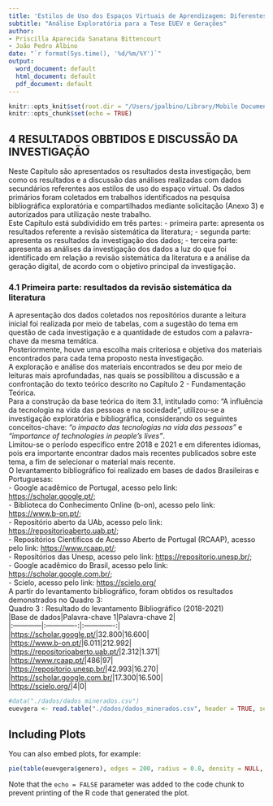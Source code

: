 ```yaml
---
title: 'Estilos de Uso dos Espaços Virtuais de Aprendizagem: Diferentes Perfis e Formatos nas Gerações Digitais'
subtitle: "Análise Exploratória para a Tese EUEV e Gerações"
author:
- Priscilla Aparecida Sanatana Bittencourt  
- João Pedro Albino
date: "`r format(Sys.time(), '%d/%m/%Y')`"
output:
  word_document: default
  html_document: default
  pdf_document: default
---
```


```r
knitr::opts_knit$set(root.dir = "/Users/jpalbino/Library/Mobile Documents/com~apple~CloudDocs/GitHub/espaco-virtual-e-geracoes")
knitr::opts_chunk$set(echo = TRUE)

```

## 4 RESULTADOS OBBTIDOS E DISCUSSÃO DA INVESTIGAÇÃO
Neste Capítulo são apresentados os resultados desta investigação, bem como os resultados e a discussão das análises realizadas com dados secundários referentes aos estilos de uso do espaço virtual. Os dados primários foram coletados em trabalhos identificados na pesquisa bibliográfica exploratória e compartilhados mediante solicitação (Anexo 3) e autorizados para utilização neste trabalho.  
Este Capítulo está subdividido em três partes:
- primeira parte: apresenta os resultados referente a revisão sistemática da literatura;
- segunda parte: apresenta os resultados da investigação dos dados;
- terceira parte: apresenta as análises da investigação dos dados a luz do que foi identificado em relação a revisão sistemática da literatura e a análise da geração digital, de acordo com o objetivo principal da investigação.  

### 4.1 Primeira parte: resultados da revisão sistemática da literatura

A apresentação dos dados coletados nos repositórios durante a leitura inicial foi realizada por meio de tabelas, com a sugestão do tema em questão de cada investigação e a quantidade de estudos com a palavra-chave da mesma temática.  
Posteriormente, houve uma escolha mais criteriosa e objetiva dos materiais encontrados para cada tema proposto nesta investigação.  
A exploração e análise dos materiais encontrados se deu por meio de leituras mais aprofundadas, nas quais se possibilitou a discussão e a confrontação do texto teórico descrito no Capítulo 2 - Fundamentação Teórica.  
Para a construção da base teórica do item 3.1, intitulado como: “A influência da tecnologia na vida das pessoas e na sociedade”, utilizou-se a investigação exploratória e bibliográfica, considerando os seguintes conceitos-chave: *“o impacto das tecnologias na vida das pessoas”* e *“importance of technologies in people's lives”*.  
Limitou-se o período específico entre 2018 e 2021 e em diferentes idiomas, pois era importante encontrar dados mais recentes publicados sobre este tema, a fim de selecionar o material mais recente.  
O levantamento bibliográfico foi realizado em bases de dados Brasileiras e Portuguesas:   
- Google acadêmico de Portugal, acesso pelo link: <https://scholar.google.pt/>;   
- Biblioteca do Conhecimento Online (b-on), acesso pelo link: <https://www.b-on.pt/>;  
- Repositório aberto da UAb, acesso pelo link: <https://repositorioaberto.uab.pt/>;  
-  Repositórios Científicos de Acesso Aberto de Portugal (RCAAP), acesso pelo link: <https://www.rcaap.pt/>;  
- Repositórios das Unesp, acesso pelo link: <https://repositorio.unesp.br/>;  
- Google acadêmico do Brasil, acesso pelo link: <https://scholar.google.com.br/>;  
- Scielo, acesso pelo link: <https://scielo.org/>  
A partir do levantamento bibliográfico, foram obtidos os resultados demonstrados no Quadro 3:  
Quadro 3 : Resultado do levantamento Bibliográfico (2018-2021)  
|Base de dados|Palavra-chave 1|Palavra-chave 2|  
|:------------|:-------------:|:-------------:|  
|<https://scholar.google.pt/>|32.800|16.600|  
|<https://www.b-on.pt/>|6.011|212.992|  
|<https://repositorioaberto.uab.pt/>|2.312|1.371|  
|<https://www.rcaap.pt/>|486|97|  
|<https://repositorio.unesp.br/>|42.993|16.270|  
|<https://scholar.google.com.br/>|17.300|16.500|  
|<https://scielo.org/>|4|0|  







```r
#data("./dados/dados_minerados.csv")
euevgera <- read.table("./dados/dados_minerados.csv", header = TRUE, sep = ";", as.is=FALSE)
```

## Including Plots

You can also embed plots, for example:

```r
pie(table(euevgera$genero), edges = 200, radius = 0.8, density = NULL, angle = 45, col = NULL, border = NULL,lty = NULL, main = NULL)
```

Note that the `echo = FALSE` parameter was added to the code chunk to prevent printing of the R code that generated the plot.
